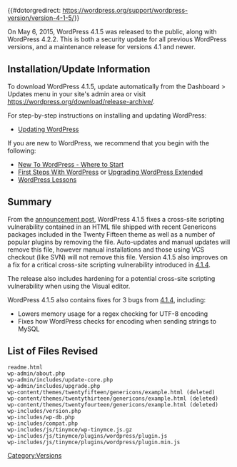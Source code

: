 {{#dotorgredirect: https://wordpress.org/support/wordpress-version/version-4-1-5/}}
{{Languages|
{{en|Version 4.1.5}}
{{ja|Version 4.1.5}}
}}

On May 6, 2015, WordPress 4.1.5 was released to the public, along with WordPress 4.2.2. This is both a security update for all previous WordPress versions, and a maintenance release for versions 4.1 and newer.

== Installation/Update Information ==
To download WordPress 4.1.5, update automatically from the Dashboard > Updates menu in your site's admin area or visit https://wordpress.org/download/release-archive/.

For step-by-step instructions on installing and updating WordPress:
* [[Updating WordPress]]

If you are new to WordPress, we recommend that you begin with the following:
* [[New To WordPress - Where to Start]]
* [[First Steps With WordPress]] or [[Upgrading WordPress Extended]]
* [[WordPress Lessons]]

== Summary ==
From the [https://wordpress.org/news/2015/05/wordpress-4-2-2/ announcement post], WordPress 4.1.5 fixes a cross-site scripting vulnerability contained in an HTML file shipped with recent Genericons packages included in the Twenty Fifteen theme as well as a number of popular plugins by removing the file. Auto-updates and manual updates will remove this file, however manual installations and those using VCS checkout (like SVN) will not remove this file. Version 4.1.5 also improves on a fix for a critical cross-site scripting vulnerability introduced in [[Version_4.1.4|4.1.4]].

The release also includes hardening for a potential cross-site scripting vulnerability when using the Visual editor.

WordPress 4.1.5 also contains fixes for 3 bugs from [[Version_4.1.4|4.1.4]], including:

* Lowers memory usage for a regex checking for UTF-8 encoding
* Fixes how WordPress checks for encoding when sending strings to MySQL

== List of Files Revised ==
<pre>
readme.html
wp-admin/about.php
wp-admin/includes/update-core.php
wp-admin/includes/upgrade.php
wp-content/themes/twentyfifteen/genericons/example.html (deleted)
wp-content/themes/twentythirteen/genericons/example.html (deleted)
wp-content/themes/twentyfourteen/genericons/example.html (deleted)
wp-includes/version.php
wp-includes/wp-db.php
wp-includes/compat.php
wp-includes/js/tinymce/wp-tinymce.js.gz
wp-includes/js/tinymce/plugins/wordpress/plugin.js
wp-includes/js/tinymce/plugins/wordpress/plugin.min.js
</pre>

{{Versions}}

[[Category:Versions]]